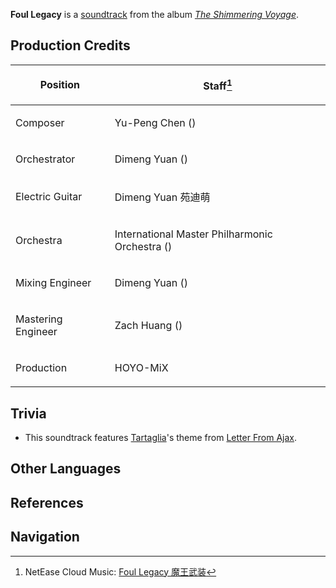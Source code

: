 {{Soundtrack Infobox
|title          =
|image          = The Shimmering Voyage.jpg
|album          = The Shimmering Voyage
|disc           = 4
|number         = 49
|featured       =
|featured2      =
|featured3      =
|featured_disc  =
|featured_disc2 =
|featured_disc3 =
|youtube_id     = OXeli1edmDA
|youtube_time   = 297
|spotify_id     = 577kf7x8F5oecwj8kF4G5i
|played_in      = Story Quest
|during         = Animated cutscene in [[Defender of Childhood Dreams]]
|domain         =
|previous       = Rapture of the Chaos
|next           = Golden Dreams
}}
'''Foul Legacy''' is a [[soundtrack]] from the album ''[[The Shimmering Voyage]]''.

==Production Credits==
{| class="wikitable" style="text-align:left; height:0.5em"
! Position
! Staff<ref>NetEase Cloud Music: [https://music.163.com/#/song?id=1861579782 Foul Legacy 魔王武装]</ref>
|-
! Composer
| Yu-Peng Chen ({{Lang|zh=陈致逸|mini=1}})
|-
! Orchestrator
| Dimeng Yuan ({{Lang|zh=苑迪萌|mini=1}})
|-
! Electric Guitar
| Dimeng Yuan 苑迪萌
|-
! Orchestra
| International Master Philharmonic Orchestra ({{Lang|zh=国际首席爱乐乐团|mini=1}})
|-
! Mixing Engineer
| Dimeng Yuan ({{Lang|zh=苑迪萌|mini=1}})
|-
! Mastering Engineer
| Zach Huang ({{Lang|zh=黄巍|mini=1}})
|-
! Production
| HOYO-MiX
|}

==Trivia==
* This soundtrack features [[Tartaglia]]'s theme from [[Letter From Ajax]].

==Other Languages==
{{Other Languages|default_hidden = 1
|en      = Foul Legacy
|zhs     = 魔王武装
|zhs_rm  = Mówáng Wǔzhuāng
|zht     = 魔王武裝
|zht_rm  = Mówáng Wǔzhuāng
|ja      = 魔王武装
|ja_rm   = Maou Busou
}}

==References==
{{Reflist}}

==Navigation==
{{Soundtrack Navbox|The Shimmering Voyage}}